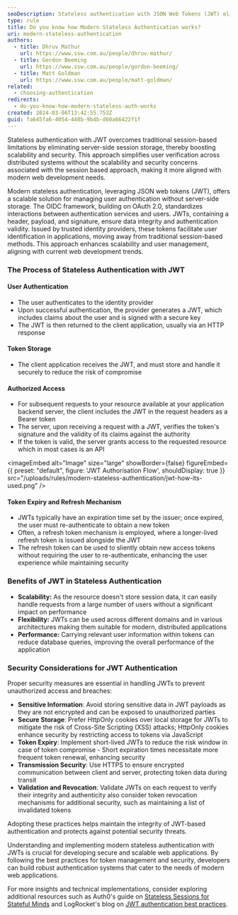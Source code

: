 ```yaml
---
seoDescription: Stateless authentication with JSON Web Tokens (JWT) eliminates server-side session storage, enhancing scalability and security for modern web development.
type: rule
title: Do you know how Modern Stateless Authentication works?
uri: modern-stateless-authentication
authors:
  - title: Dhruv Mathur
    url: https://www.ssw.com.au/people/dhruv-mathur/
  - title: Gordon Beeming
    url: https://www.ssw.com.au/people/gordon-beeming/
  - title: Matt Goldman
    url: https://www.ssw.com.au/people/matt-goldman/
related:
  - choosing-authentication
redirects:
  - do-you-know-how-modern-stateless-auth-works
created: 2024-03-06T13:42:55.753Z
guid: fa645fa6-4054-448b-9b4b-d60a66422f1f
---
```


Stateless authentication with JWT overcomes traditional session-based limitations by eliminating server-side session storage, thereby boosting scalability and security. This approach simplifies user verification across distributed systems without the scalability and security concerns associated with the session based approach, making it more aligned with modern web development needs.
<youtubeEmbed url="https://www.youtube.com/embed/P2CPd9ynFLg" description="Video: Why is JWT popular (5 min)" />

Modern stateless authentication, leveraging JSON web tokens (JWT), offers a scalable solution for managing user authentication without server-side storage. The OIDC framework, building on OAuth 2.0, standardizes interactions between authentication services and users. JWTs, containing a header, payload, and signature, ensure data integrity and authentication validity. Issued by trusted identity providers, these tokens facilitate user identification in applications, moving away from traditional session-based methods. This approach enhances scalability and user management, aligning with current web development trends.

### The Process of Stateless Authentication with JWT

#### User Authentication

- The user authenticates to the identity provider
- Upon successful authentication, the provider generates a JWT, which includes claims about the user and is signed with a secure key
- The JWT is then returned to the client application, usually via an HTTP response

#### Token Storage

- The client application receives the JWT, and must store and handle it securely to reduce the risk of compromise

#### Authorized Access

- For subsequent requests to your resource available at your application backend server, the client includes the JWT in the request headers as a Bearer token
- The server, upon receiving a request with a JWT, verifies the token's signature and the validity of its claims against the authority
- If the token is valid, the server grants access to the requested resource which in most cases is an API


<imageEmbed
  alt="Image"
  size="large"
  showBorder={false}
  figureEmbed={{
    preset: "default",
    figure: 'JWT Authorisation Flow',
    shouldDisplay: true
  }}
  src="/uploads/rules/modern-stateless-authentication/jwt-how-its-used.png"
/>

#### Token Expiry and Refresh Mechanism

- JWTs typically have an expiration time set by the issuer; once expired, the user must re-authenticate to obtain a new token
- Often, a refresh token mechanism is employed, where a longer-lived refresh token is issued alongside the JWT
- The refresh token can be used to sliently obtain new access tokens without requiring the user to re-authenticate, enhancing the user experience while maintaining security

### Benefits of JWT in Stateless Authentication

- **Scalability:** As the resource doesn't store session data, it can easily handle requests from a large number of users without a significant impact on performance
- **Flexibility:** JWTs can be used across different domains and in various architectures making them suitable for modern, distributed applications
- **Performance:** Carrying relevant user information within tokens can reduce database queries, improving the overall performance of the application

### Security Considerations for JWT Authentication

Proper security measures are essential in handling JWTs to prevent unauthorized access and breaches:

- **Sensitive Information**: Avoid storing sensitive data in JWT payloads as they are not encrypted and can be exposed to unauthorized parties
- **Secure Storage**: Prefer HttpOnly cookies over local storage for JWTs to mitigate the risk of Cross-Site Scripting (XSS) attacks; HttpOnly cookies enhance security by restricting access to tokens via JavaScript
- **Token Expiry**: Implement short-lived JWTs to reduce the risk window in case of token compromise - Short expiration times necessitate more frequent token renewal, enhancing security
- **Transmission Security**: Use HTTPS to ensure encrypted communication between client and server, protecting token data during transit
- **Validation and Revocation**: Validate JWTs on each request to verify their integrity and authenticity also consider token revocation mechanisms for additional security, such as maintaining a list of invalidated tokens

Adopting these practices helps maintain the integrity of JWT-based authentication and protects against potential security threats.

Understanding and implementing modern stateless authentication with JWTs is crucial for developing secure and scalable web applications. By following the best practices for token management and security, developers can build robust authentication systems that cater to the needs of modern web applications.

For more insights and technical implementations, consider exploring additional resources such as Auth0's guide on [Stateless Sessions for Stateful Minds](https://auth0.com/blog/stateless-auth-for-stateful-minds/) and LogRocket's blog on [JWT authentication best practices](https://blog.logrocket.com/jwt-authentication-best-practices/).